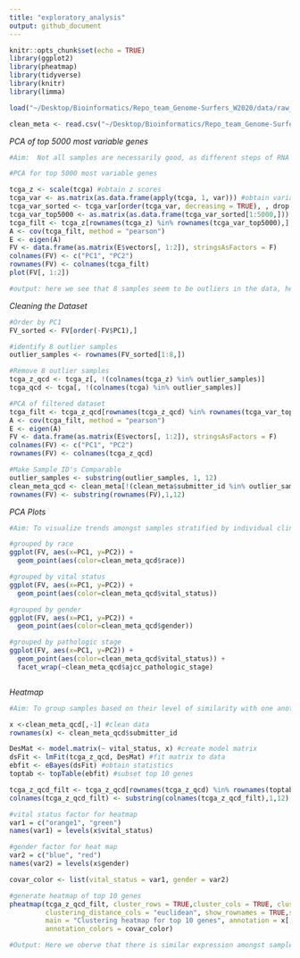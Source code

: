 ```yaml
---
title: "exploratory_analysis"
output: github_document
---
```


```r
knitr::opts_chunk$set(echo = TRUE)
library(ggplot2)
library(pheatmap)
library(tidyverse)
library(knitr)
library(limma)

load("~/Desktop/Bioinformatics/Repo_team_Genome-Surfers_W2020/data/raw_data/tcga_paad.RData")

clean_meta <- read.csv("~/Desktop/Bioinformatics/Repo_team_Genome-Surfers_W2020/data/processed/clean_meta.csv")

```

_PCA of top 5000 most variable genes_
```r

#Aim:  Not all samples are necessarily good, as different steps of RNA sequencing can fail for a #variety of reasons. With the help of some sanity checks / quality control (QC) measures, we can #try to eliminate bad apples at the start of our analysis using PCA.

#PCA for top 5000 most variable genes

tcga_z <- scale(tcga) #obtain z scores
tcga_var <- as.matrix(as.data.frame(apply(tcga, 1, var))) #obtain variance
tcga_var_sorted <- tcga_var[order(tcga_var, decreasing = TRUE), , drop = FALSE]  
tcga_var_top5000 <- as.matrix(as.data.frame(tcga_var_sorted[1:5000,]))
tcga_filt <- tcga_z[rownames(tcga_z) %in% rownames(tcga_var_top5000),] #subset top 5000 genes
A <- cov(tcga_filt, method = "pearson")
E <- eigen(A)
FV <- data.frame(as.matrix(E$vectors[, 1:2]), stringsAsFactors = F)
colnames(FV) <- c("PC1", "PC2")
rownames(FV) <- colnames(tcga_filt)
plot(FV[, 1:2]) 

#output: here we see that 8 samples seem to be outliers in the data, hene we will remove them from our dataset
```
_Cleaning the Dataset_
```r

#Order by PC1
FV_sorted <- FV[order(-FV$PC1),]

#identify 8 outlier samples
outlier_samples <- rownames(FV_sorted[1:8,])

#Remove 8 outlier samples
tcga_z_qcd <- tcga_z[, !(colnames(tcga_z) %in% outlier_samples)]
tcga_qcd <- tcga[, !(colnames(tcga) %in% outlier_samples)]

#PCA of filtered dataset
tcga_filt <- tcga_z_qcd[rownames(tcga_z_qcd) %in% rownames(tcga_var_top5000),]
A <- cov(tcga_filt, method = "pearson")
E <- eigen(A)
FV <- data.frame(as.matrix(E$vectors[, 1:2]), stringsAsFactors = F)
colnames(FV) <- c("PC1", "PC2")
rownames(FV) <- colnames(tcga_z_qcd)

#Make Sample ID's Comparable
outlier_samples <- substring(outlier_samples, 1, 12)
clean_meta_qcd <- clean_meta[!(clean_meta$submitter_id %in% outlier_samples), ]
rownames(FV) <- substring(rownames(FV),1,12)
```

_PCA Plots_
```r

#Aim: To visualize trends amongst samples stratified by individual clincal covariates

#grouped by race
ggplot(FV, aes(x=PC1, y=PC2)) + 
  geom_point(aes(color=clean_meta_qcd$race))

#grouped by vital status
ggplot(FV, aes(x=PC1, y=PC2)) + 
  geom_point(aes(color=clean_meta_qcd$vital_status))

#grouped by gender
ggplot(FV, aes(x=PC1, y=PC2)) + 
  geom_point(aes(color=clean_meta_qcd$gender))

#grouped by pathologic stage
ggplot(FV, aes(x=PC1, y=PC2)) + 
  geom_point(aes(color=clean_meta_qcd$vital_status)) +
  facet_wrap(~clean_meta_qcd$ajcc_pathologic_stage)



```
_Heatmap_
```r

#Aim: To group samples based on their level of similarity with one another

x <-clean_meta_qcd[,-1] #clean data
rownames(x) <- clean_meta_qcd$submitter_id

DesMat <- model.matrix(~ vital_status, x) #create model matrix
dsFit <- lmFit(tcga_z_qcd, DesMat) #fit matrix to data
ebfit <- eBayes(dsFit) #obtain statistics
toptab <- topTable(ebfit) #subset top 10 genes

tcga_z_qcd_filt <- tcga_z_qcd[rownames(tcga_z_qcd) %in% rownames(toptab),] #obtain expression of top 10 genes
colnames(tcga_z_qcd_filt) <- substring(colnames(tcga_z_qcd_filt),1,12) # make sample ids comparable

#vital status factor for heatmap
var1 = c("orange1", "green") 
names(var1) = levels(x$vital_status)

#gender factor for heat map
var2 = c("blue", "red")
names(var2) = levels(x$gender)

covar_color <- list(vital_status = var1, gender = var2)

#generate heatmap of top 10 genes
pheatmap(tcga_z_qcd_filt, cluster_rows = TRUE,cluster_cols = TRUE, clustering_method = "ward.D2",
         clustering_distance_cols = "euclidean", show_rownames = TRUE,show_colnames = FALSE, 
         main = "Clustering heatmap for top 10 genes", annotation = x[, c("vital_status", "gender")], 
         annotation_colors = covar_color)

#Output: Here we oberve that there is similar expression amongst samples for each gene, however #when we try to cluster rows ass well, we observe that some genes cluster together which could be #further investigated upon. 

```
